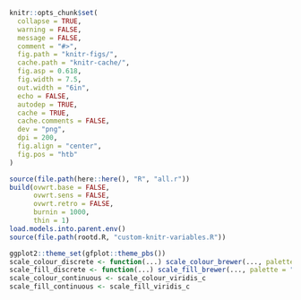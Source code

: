 ```r
knitr::opts_chunk$set(
  collapse = TRUE,
  warning = FALSE,
  message = FALSE,
  comment = "#>",
  fig.path = "knitr-figs/",
  cache.path = "knitr-cache/",
  fig.asp = 0.618,
  fig.width = 7.5,
  out.width = "6in",
  echo = FALSE,
  autodep = TRUE,
  cache = TRUE,
  cache.comments = FALSE,
  dev = "png",
  dpi = 200,
  fig.align = "center",
  fig.pos = "htb"
)

source(file.path(here::here(), "R", "all.r"))
build(ovwrt.base = FALSE,
      ovwrt.sens = FALSE,
      ovwrt.retro = FALSE,
      burnin = 1000,
      thin = 1)
load.models.into.parent.env()
source(file.path(rootd.R, "custom-knitr-variables.R"))

ggplot2::theme_set(gfplot::theme_pbs())
scale_colour_discrete <- function(...) scale_colour_brewer(..., palette = "Dark2")
scale_fill_discrete <- function(...) scale_fill_brewer(..., palette = "Dark2")
scale_colour_continuous <- scale_colour_viridis_c
scale_fill_continuous <- scale_fill_viridis_c

```
